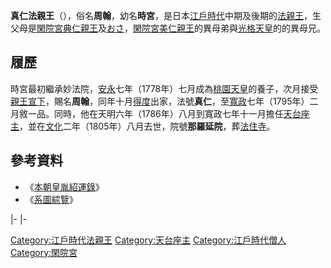 {{東亞男性歷史人物
|名稱 =真仁法親王
|身份 =日本[[法親王|法親王]]
|國家 =[[日本|大和王朝]]
|時代 =[[江戶時代|江戶時代]]中期、後期
|姓 =（無）
|名 =周翰
|別名 =時宮
|法號 =真仁
|院號 =那羅延院
|封爵 =[[法親王|法親王]]
|出生日期 =[[明和_(年號)|明和]]五年六月初七（{{Birth date|1768|7|20}}）
|逝世日期 =[[文化_(年號)|文化]]二年八月初九（{{Death date and age|1805|9|1|1768|7|20}}）
|父親 =[[閑院宮典仁親王|閑院宮典仁親王]]
|母親 =[[おさ|おさ]]
|養父 =[[桃園天皇|桃園天皇]]
|養母 =[[一條富子|一條富子]]
|同胞姊妹 =[[彌數宮|彌數宮]]<br>[[宗恭女王|宗恭女王]]
|異母兄弟 =[[閑院宮美仁親王|閑院宮美仁親王]]<br>[[深仁法親王|深仁法親王]]<br>[[公璋法親王|公璋法親王]]<br>[[公延法親王|公延法親王]]<br>[[光格天皇|光格天皇]]<br>[[盈仁法親王|盈仁法親王]]<br>[[建宮|建宮]]<br>[[精宮|精宮]]<br>[[鏗宮|鏗宮]]
}}
{{Japanese|japanese=真仁法親王|kana=しんじんにほうしんのう|romaji=Shinjin Hō shin nō}}
'''真仁法親王'''（{{bd|1768年|7月20日|1805年|9月1日}}），俗名'''周翰'''，幼名'''時宮'''，是日本[[江戶時代|江戶時代]]中期及後期的[[法親王|法親王]]，生父母是[[閑院宮典仁親王|閑院宮典仁親王]]及[[おさ|おさ]]，[[閑院宮美仁親王|閑院宮美仁親王]]的異母弟與[[光格天皇|光格天皇]]的的異母兄。

== 履歷 ==
時宮最初繼承妙法院，[[安永|安永]]七年（1778年）七月成為[[桃園天皇|桃園天皇]]的養子，次月接受[[親王宣下|親王宣下]]，賜名'''周翰'''，同年十月[[得度|得度]]出家，法號'''真仁'''，至[[寬政|寬政]]七年（1795年）二月敘一品。同時，他在天明六年（1786年）八月到寬政七年十一月擔任[[天台座主|天台座主]]，並在[[文化_(年號)|文化]]二年（1805年）八月去世，院號'''那羅延院'''，葬[[法住寺|法住寺]]。

==參考資料==
*《[[本朝皇胤紹運錄|本朝皇胤紹運錄]]》
*《[[系圖綜覽|系圖綜覽]]》

{{start box|width=auto}}
{{s-rel}}
|-
{{s-before|[[堯恭法親王|堯恭法親王]]}}
{{s-title|[[妙法院|妙法院]]門跡|第39世}}
{{s-after|[[教仁法親王|教仁法親王]]}}
|-
{{s-before|[[公延法親王|公延法親王]]}}
{{s-title|[[天台座主|天台座主]]|第214世<br>1786年9月12日－1796年1月6日}}
{{s-after|[[尊真法親王|尊真法親王]]}}
{{end box}}


[[Category:江戶時代法親王|Category:江戶時代法親王]]
[[Category:天台座主|Category:天台座主]]
[[Category:江戶時代僧人|Category:江戶時代僧人]]
[[Category:閑院宮|Category:閑院宮]]